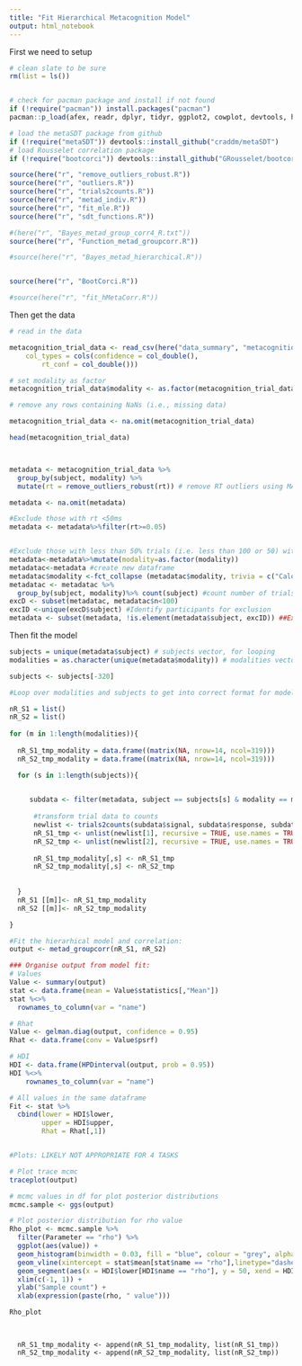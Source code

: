 ```yaml
---
title: "Fit Hierarchical Metacognition Model"
output: html_notebook
---
```


First we need to setup

```r

# clean slate to be sure
rm(list = ls())


# check for pacman package and install if not found
if (!require("pacman")) install.packages("pacman")
pacman::p_load(afex, readr, dplyr, tidyr, ggplot2, cowplot, devtools, here, tidyverse, magrittr, reshape2, rjags, coda, lattice, broom, ggmcmc, foreach, doParallel, ggpubr, ggpol, patchwork, ggcorrplot, ggstatsplot, GGally, BayesFactor)

# load the metaSDT package from github
if (!require("metaSDT")) devtools::install_github("craddm/metaSDT")
# load Rousselet correlation package 
if (!require("bootcorci")) devtools::install_github("GRousselet/bootcorci")

source(here("r", "remove_outliers_robust.R"))
source(here("r", "outliers.R"))
source(here("r", "trials2counts.R"))
source(here("r", "metad_indiv.R"))
source(here("r", "fit_mle.R"))
source(here("r", "sdt_functions.R"))

#(here("r", "Bayes_metad_group_corr4_R.txt"))
source(here("r", "Function_metad_groupcorr.R"))

#source(here("r", "Bayes_metad_hierarchical.R"))


source(here("r", "BootCorci.R"))

#source(here("r", "fit_hMetaCorr.R"))

```


Then get the data

```r

# read in the data

metacognition_trial_data <- read_csv(here("data_summary", "metacognition_TrialData_master.csv"), 
    col_types = cols(confidence = col_double(), 
        rt_conf = col_double()))

# set modality as factor
metacognition_trial_data$modality <- as.factor(metacognition_trial_data$modality )

# remove any rows containing NaNs (i.e., missing data)

metacognition_trial_data <- na.omit(metacognition_trial_data)

head(metacognition_trial_data)



metadata <- metacognition_trial_data %>%
  group_by(subject, modality) %>%
  mutate(rt = remove_outliers_robust(rt)) # remove RT outliers using MAD Rule - SEE PRE REG

metadata <- na.omit(metadata)

#Exclude those with rt <50ms 
metadata <- metadata%>%filter(rt>=0.05) 


#Exclude those with less than 50% trials (i.e. less than 100 or 50) within condition
metadata<-metadata%>%mutate(modality=as.factor(modality))
metadatac<-metadata #create new dataframe
metadatac$modality <-fct_collapse (metadatac$modality, trivia = c("Calories", "GDP"))#combine the two trivia tasks in new dataframe
metadatac <- metadatac %>%
  group_by(subject, modality)%>% count(subject) #count number of trials
excD <- subset(metadatac, metadatac$n<100) 
excID <-unique(excD$subject) #Identify participants for exclusion
metadata <- subset(metadata, !is.element(metadata$subject, excID)) ##Exclude IDs from that vector in original dataframe


```


Then fit the model

```r

subjects = unique(metadata$subject) # subjects vector, for looping
modalities = as.character(unique(metadata$modality)) # modalities vector, for

subjects <- subjects[-320]

#Loop over modalities and subjects to get into correct format for model. 

nR_S1 = list() 
nR_S2 = list()
      
for (m in 1:length(modalities)){
  
  nR_S1_tmp_modality = data.frame((matrix(NA, nrow=14, ncol=319)))
  nR_S2_tmp_modality = data.frame((matrix(NA, nrow=14, ncol=319)))

  for (s in 1:length(subjects)){
    

     subdata <- filter(metadata, subject == subjects[s] & modality == modalities[m])  
      
      #transform trial data to counts
      newlist <- trials2counts(subdata$signal, subdata$response, subdata$confidence, 7, padAmount = 1,padCells=1)
      nR_S1_tmp <- unlist(newlist[1], recursive = TRUE, use.names = TRUE)
      nR_S2_tmp <- unlist(newlist[2], recursive = TRUE, use.names = TRUE)
      
      nR_S1_tmp_modality[,s] <- nR_S1_tmp
      nR_S2_tmp_modality[,s] <- nR_S2_tmp
  
      
  } 
  nR_S1 [[m]]<- nR_S1_tmp_modality
  nR_S2 [[m]]<- nR_S2_tmp_modality

}

#Fit the hierarhical model and correlation: 
output <- metad_groupcorr(nR_S1, nR_S2)

### Organise output from model fit: 
# Values 
Value <- summary(output)
stat <- data.frame(mean = Value$statistics[,"Mean"])
stat %<>%
  rownames_to_column(var = "name")

# Rhat 
Value <- gelman.diag(output, confidence = 0.95)
Rhat <- data.frame(conv = Value$psrf)

# HDI 
HDI <- data.frame(HPDinterval(output, prob = 0.95))
HDI %<>%
    rownames_to_column(var = "name")

# All values in the same dataframe
Fit <- stat %>%
  cbind(lower = HDI$lower,
        upper = HDI$upper,
        Rhat = Rhat[,1])


#Plots: LIKELY NOT APPROPRIATE FOR 4 TASKS 

# Plot trace mcmc
traceplot(output)

# mcmc values in df for plot posterior distributions
mcmc.sample <- ggs(output)

# Plot posterior distribution for rho value
Rho_plot <- mcmc.sample %>%
  filter(Parameter == "rho") %>% 
  ggplot(aes(value)) +
  geom_histogram(binwidth = 0.03, fill = "blue", colour = "grey", alpha = 0.5) +
  geom_vline(xintercept = stat$mean[stat$name == "rho"],linetype="dashed", size = 1.5) +
  geom_segment(aes(x = HDI$lower[HDI$name == "rho"], y = 50, xend = HDI$upper[HDI$name == "rho"], yend = 50), colour = "white", size = 2.5) +
  xlim(c(-1, 1)) +
  ylab("Sample count") +
  xlab(expression(paste(rho, " value")))

Rho_plot

  
```  
      nR_S1_tmp_modality <- append(nR_S1_tmp_modality, list(nR_S1_tmp))
      nR_S2_tmp_modality <- append(nR_S2_tmp_modality, list(nR_S2_tmp))


